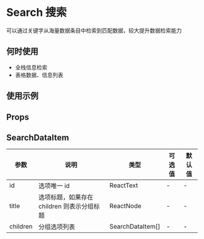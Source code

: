 # Search 搜索

可以通过关键字从海量数据条目中检索到匹配数据，较大提升数据检索能力

## 何时使用

- 全栈信息检索
- 表格数据、信息列表

## 使用示例

<!-- Inject Stories -->

## Props

<!-- Inject Props -->

## SearchDataItem

| 参数     | 说明                                       | 类型             | 可选值 | 默认值 |
| -------- | ------------------------------------------ | ---------------- | ------ | ------ |
| id       | 选项唯一 id                                | ReactText        | -      | -      |
| title    | 选项标题，如果存在 children 则表示分组标题 | ReactNode        | -      | -      |
| children | 分组选项列表                               | SearchDataItem[] | -      | -      |
